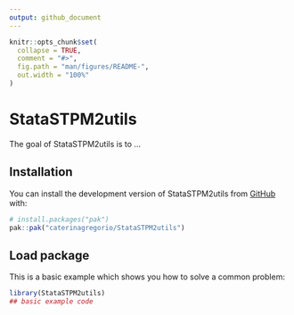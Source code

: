 ```yaml
---
output: github_document
---
```


<!-- README.md is generated from README.Rmd. Please edit that file -->

```r
knitr::opts_chunk$set(
  collapse = TRUE,
  comment = "#>",
  fig.path = "man/figures/README-",
  out.width = "100%"
)
```

# StataSTPM2utils

<!-- badges: start -->
<!-- badges: end -->

The goal of StataSTPM2utils is to ...

## Installation

You can install the development version of StataSTPM2utils from [GitHub](https://github.com/) with:

``` r
# install.packages("pak")
pak::pak("caterinagregorio/StataSTPM2utils")
```

## Load package

This is a basic example which shows you how to solve a common problem:

```r
library(StataSTPM2utils)
## basic example code
```

